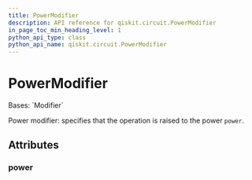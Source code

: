 ```yaml
---
title: PowerModifier
description: API reference for qiskit.circuit.PowerModifier
in_page_toc_min_heading_level: 1
python_api_type: class
python_api_name: qiskit.circuit.PowerModifier
---
```


# PowerModifier

<Class id="qiskit.circuit.PowerModifier" isDedicatedPage={true} github="https://github.com/qiskit/qiskit/tree/stable/0.45/qiskit/circuit/annotated_operation.py" signature="qiskit.circuit.PowerModifier(power)" modifiers="class">
  Bases: `Modifier`

  Power modifier: specifies that the operation is raised to the power `power`.

  ## Attributes

  ### power

  <Attribute id="qiskit.circuit.PowerModifier.power" attributeTypeHint="float" />
</Class>

